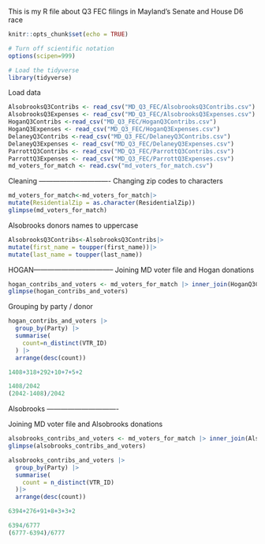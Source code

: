 This is my R file about Q3 FEC filings in Mayland's Senate and House D6 race

```r
knitr::opts_chunk$set(echo = TRUE)
```

```r
# Turn off scientific notation
options(scipen=999)

# Load the tidyverse
library(tidyverse)
```

Load data
```r
AlsobrooksQ3Contribs <- read_csv("MD_Q3_FEC/AlsobrooksQ3Contribs.csv")
AlsobrooksQ3Expenses <- read_csv("MD_Q3_FEC/AlsobrooksQ3Expenses.csv")
HoganQ3Contribs <-read_csv("MD_Q3_FEC/HoganQ3Contribs.csv")
HoganQ3Expenses <- read_csv("MD_Q3_FEC/HoganQ3Expenses.csv")
DelaneyQ3Contribs <-read_csv("MD_Q3_FEC/DelaneyQ3Contribs.csv")
DelaneyQ3Expenses <- read_csv("MD_Q3_FEC/DelaneyQ3Expenses.csv")
ParrottQ3Contribs <- read_csv("MD_Q3_FEC/ParrottQ3Contribs.csv")
ParrottQ3Expenses <- read_csv("MD_Q3_FEC/ParrottQ3Expenses.csv")
md_voters_for_match <- read.csv("md_voters_for_match.csv")
```

Cleaning -------------------------------
Changing zip codes to characters

```r
md_voters_for_match<-md_voters_for_match|>
mutate(ResidentialZip = as.character(ResidentialZip))
glimpse(md_voters_for_match)
```
Alsobrooks donors names to uppercase
```r
AlsobrooksQ3Contribs<-AlsobrooksQ3Contribs|>
mutate(first_name = toupper(first_name))|>
mutate(last_name = toupper(last_name))
```

HOGAN-----------------------------------
Joining MD voter file and Hogan donations
```r
hogan_contribs_and_voters <- md_voters_for_match |> inner_join(HoganQ3Contribs, join_by(FirstName == first_name, LastName == last_name, ResidentialZip == zip))
glimpse(hogan_contribs_and_voters)
```
Grouping by party / donor 
```r
hogan_contribs_and_voters |>
  group_by(Party) |> 
  summarise(
    count=n_distinct(VTR_ID)
  ) |>
  arrange(desc(count))
```
```r
1408+318+292+10+7+5+2
```
```r
1408/2042
(2042-1408)/2042
```


Alsobrooks -------------------------------

Joining MD voter file and Alsobrooks donations
```r
alsobrooks_contribs_and_voters <- md_voters_for_match |> inner_join(AlsobrooksQ3Contribs, join_by(FirstName == first_name, LastName == last_name, ResidentialZip == zip))
glimpse(alsobrooks_contribs_and_voters)
```


```r
alsobrooks_contribs_and_voters |>
  group_by(Party) |>
  summarise(
    count = n_distinct(VTR_ID)
  )|>
  arrange(desc(count))
```
```r
6394+276+91+8+3+3+2
```

```r
6394/6777
(6777-6394)/6777
```

